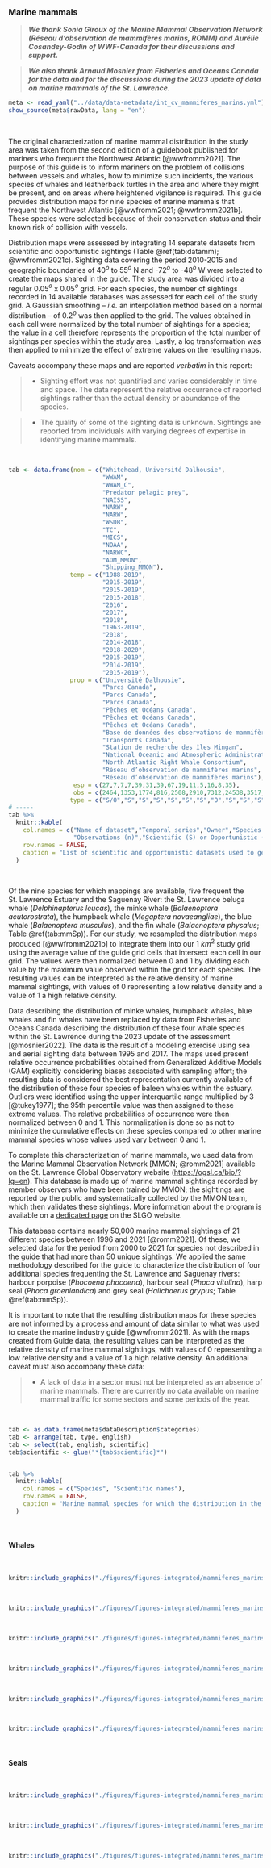 ### Marine mammals {#mammiferes_marins}

> ***We thank Sonia Giroux of the Marine Mammal Observation Network (Réseau d’observation de mammifères marins, ROMM) and Aurélie Cosandey-Godin of WWF-Canada for their discussions and support.***

> ***We also thank Arnaud Mosnier from Fisheries and Oceans Canada for the data and for the discussions during the 2023 update of data on marine mammals of the St. Lawrence.***

```r
meta <- read_yaml("../data/data-metadata/int_cv_mammiferes_marins.yml")
show_source(meta$rawData, lang = "en")
```

<br/>

<!--
Citation: Le WWF-Canada et le Réseau d’observation de mammifères marins. Données cartographiques : Navires et baleines de l’Atlantique Nord-Ouest : Guide à l’intention de l’industrie maritime, 2e édition. 2021. Données disponibles sur le site https://www.navigationbaleines.ca/fr/accueil/
--->

The original characterization of marine mammal distribution in the study area was taken from the second edition of a guidebook published for mariners who frequent the Northwest Atlantic [@wwfromm2021]. The purpose of this guide is to inform mariners on the problem of collisions between vessels and whales, how to minimize such incidents, the various species of whales and leatherback turtles in the area and where they might be present, and on areas where heightened vigilance is required. This guide provides distribution maps for nine species of marine mammals that frequent the Northwest Atlantic [@wwfromm2021; @wwfromm2021b]. These species were selected because of their conservation status and their known risk of collision with vessels.

Distribution maps were assessed by integrating 14 separate datasets from scientific and opportunistic sightings (Table \@ref(tab:datamm); @wwfromm2021c). Sighting data covering the period 2010-2015 and geographic boundaries of $40^o$ to $55^o$ N and -72$^o$ to -48$^o$ W were selected to create the maps shared in the guide. The study area was divided into a regular 0.05$^o$ x 0.05$^o$ grid. For each species, the number of sightings recorded in 14 available databases was assessed for each cell of the study grid. A Gaussian smoothing -- *i.e.* an interpolation method based on a normal distribution -- of 0.2$^o$ was then applied to the grid. The values obtained in each cell were normalized by the total number of sightings for a species; the value in a cell therefore represents the proportion of the total number of sightings per species within the study area. Lastly, a log transformation was then applied to minimize the effect of extreme values on the resulting maps.

Caveats accompany these maps and are reported *verbatim* in this report:

> - Sighting effort was not quantified and varies considerably in time and space. The data represent the relative occurrence of reported sightings rather than the actual density or abundance of the species.

> - The quality of some of the sighting data is unknown. Sightings are reported from individuals with varying degrees of expertise in identifying marine mammals.

<br/>

```r
tab <- data.frame(nom = c("Whitehead, Université Dalhousie",
                          "WWAM",
                          "WWAM_C",
                          "Predator pelagic prey",
                          "NAISS",
                          "NARW",
                          "NARW",
                          "WSDB",
                          "TC",
                          "MICS",
                          "NOAA",
                          "NARWC",
                          "AOM_MMON",
                          "Shipping_MMON"),
                 temp = c("1988-2019",
                          "2015-2019",
                          "2015-2019",
                          "2015-2018",
                          "2016",
                          "2017",
                          "2018",
                          "1963-2019",
                          "2018",
                          "2014-2018",
                          "2018-2020",
                          "2015-2019",
                          "2014-2019",
                          "2015-2019"),
                 prop = c("Université Dalhousie",
                          "Parcs Canada",
                          "Parcs Canada",
                          "Parcs Canada",
                          "Pêches et Océans Canada",
                          "Pêches et Océans Canada",
                          "Pêches et Océans Canada",
                          "Base de données des observations de mammifères marins et d’animaux pélagiques, Pêches et Océans Canada, Dartmouth, N.-É. [2020/02/13]",
                          "Transports Canada",
                          "Station de recherche des îles Mingan",
                          "National Oceanic and Atmospheric Administration",
                          "North Atlantic Right Whale Consortium",
                          "Réseau d’observation de mammifères marins",
                          "Réseau d’observation de mammifères marins"),
                  esp = c(27,7,7,7,39,31,39,67,19,11,5,16,8,35),
                  obs = c(2464,1353,1774,816,2508,2910,7312,24538,3517,4808,2699,18190,4705,5891),
                 type = c("S/O","S","S","S","S","S","S","O","S","S","S","S","S","O"))
# -----
tab %>%
  knitr::kable(
    col.names = c("Name of dataset","Temporal series","Owner","Species (n)",
                  "Observations (n)","Scientific (S) or Opportunistic (O)"),
    row.names = FALSE,
    caption = "List of scientific and opportunistic datasets used to generate maps, including informations on the period covered by the data, the number of species and the number of observations of one or more individuals available for the analysis, and the owner of the dataset. Table from: @wwfromm2021c."
  )
```

<br/>


Of the nine species for which mappings are available, five frequent the St. Lawrence Estuary and the Saguenay River: the St. Lawrence beluga whale (*Delphinapterus leucas*), the minke whale (*Balaenoptera acutorostrata*), the humpback whale (*Megaptera novaeangliae*), the blue whale (*Balaenoptera musculus*), and the fin whale (*Balaenoptera physalus*; Table \@ref(tab:mmSp)). For our study, we resampled the distribution maps produced [@wwfromm2021b] to integrate them into our 1 $km^2$ study grid using the average value of the guide grid cells that intersect each cell in our grid. The values were then normalized between 0 and 1 by dividing each value by the maximum value observed within the grid for each species. The resulting values can be interpreted as the relative density of marine mammal sightings, with values of 0 representing a low relative density and a value of 1 a high relative density.

Data describing the distribution of minke whales, humpback whales, blue whales and fin whales have been replaced by data from Fisheries and Oceans Canada describing the distribution of these four whale species within the St. Lawrence during the 2023 update of the assessment [@mosnier2022]. The data is the result of a modeling exercise using sea and aerial sighting data between 1995 and 2017. The maps used present relative occurrence probabilities obtained from Generalized Additive Models (GAM) explicitly considering biases associated with sampling effort; the resulting data is considered the best representation currently available of the distribution of these four species of baleen whales within the estuary. Outliers were identified using the upper interquartile range multiplied by 3 [@tukey1977]; the 95th percentile value was then assigned to these extreme values. The relative probabilities of occurrence were then normalized between 0 and 1. This normalization is done so as not to minimize the cumulative effects on these species compared to other marine mammal species whose values used vary between 0 and 1.

To complete this characterization of marine mammals, we used data from the Marine Mammal Observation Network [MMON; @romm2021] available on the St. Lawrence Global Observatory website ([https://ogsl.ca/bio/?lg=en](https://ogsl.ca/bio/?lg=en)). This database is made up of marine mammal sightings recorded by member observers who have been trained by MMON; the sightings are reported by the public and systematically collected by the MMON team, which then validates these sightings. More information about the program is available on a [dedicated page](https://ogsl.ca/en/biodiversity-marine-mammals-data-information/) on the SLGO website.

This database contains nearly 50,000 marine mammal sightings of 21 different species between 1996 and 2021 [@romm2021]. Of these, we selected data for the period from 2000 to 2021 for species not described in the guide that had more than 50 unique sightings. We applied the same methodology described for the guide to characterize the distribution of four additional species frequenting the St. Lawrence and Saguenay rivers: harbour porpoise	(*Phocoena phocoena*), harbour seal	(*Phoca vitulina*), harp seal	(*Phoca groenlandica*) and grey seal	(*Halichoerus grypus*; Table \@ref(tab:mmSp)).

It is important to note that the resulting distribution maps for these species are not informed by a process and amount of data similar to what was used to create the marine industry guide [@wwfromm2021]. As with the maps created from Guide data, the resulting values can be interpreted as the relative density of marine mammal sightings, with values of 0 representing a low relative density and a value of 1 a high relative density. An additional caveat must also accompany these data:

> - A lack of data in a sector must not be interpreted as an absence of marine mammals. There are currently no data available on marine mammal traffic for some sectors and some periods of the year.



<br/>

```r
tab <- as.data.frame(meta$dataDescription$categories)
tab <- arrange(tab, type, english)
tab <- select(tab, english, scientific)
tab$scientific <- glue("*{tab$scientific}*")


tab %>%
  knitr::kable(
    col.names = c("Species", "Scientific names"),
    row.names = FALSE,
    caption = "Marine mammal species for which the distribution in the St. Lawrence and the Saguenay river is available in @wwfromm2021 et @romm2021."
  )
```

<br>

#### Whales

<br>

```r
knitr::include_graphics("./figures/figures-integrated/mammiferes_marins-beluga.png")
```

<br>


```r
knitr::include_graphics("./figures/figures-integrated/mammiferes_marins-harbour_porpoise.png")
```

<br>

```r
knitr::include_graphics("./figures/figures-integrated/mammiferes_marins-petit_rorqual.png")
```

<br>

```r
knitr::include_graphics("./figures/figures-integrated/mammiferes_marins-rorqual_a_bosse.png")
```

<br>

```r
knitr::include_graphics("./figures/figures-integrated/mammiferes_marins-rorqual_bleu.png")
```

<br>

```r
knitr::include_graphics("./figures/figures-integrated/mammiferes_marins-rorqual_commun.png")
```

<br>

#### Seals

<br>

```r
knitr::include_graphics("./figures/figures-integrated/mammiferes_marins-harbor_seal.png")
```

<br>

```r
knitr::include_graphics("./figures/figures-integrated/mammiferes_marins-harp_seal.png")
```

<br>

```r
knitr::include_graphics("./figures/figures-integrated/mammiferes_marins-grey_seal.png")
```

<br>
